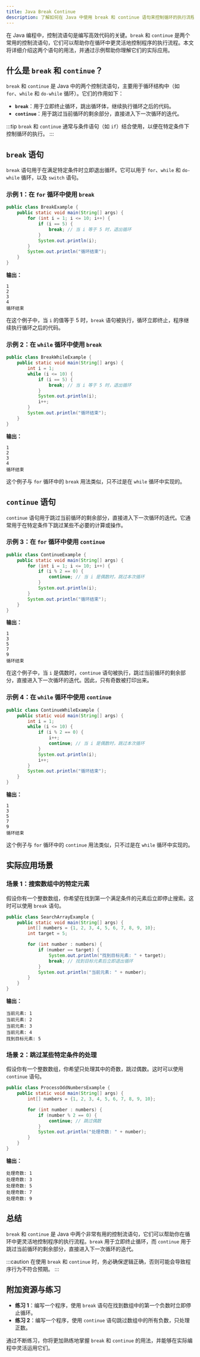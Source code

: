 ```yaml
---
title: Java Break Continue
description: 了解如何在 Java 中使用 break 和 continue 语句来控制循环的执行流程。本文适合初学者，包含代码示例和实际应用场景。
---
```


在 Java 编程中，控制流语句是编写高效代码的关键。`break` 和 `continue` 是两个常用的控制流语句，它们可以帮助你在循环中更灵活地控制程序的执行流程。本文将详细介绍这两个语句的用法，并通过示例帮助你理解它们的实际应用。

## 什么是 `break` 和 `continue`？

`break` 和 `continue` 是 Java 中的两个控制流语句，主要用于循环结构中（如 `for`、`while` 和 `do-while` 循环）。它们的作用如下：

- **`break`**：用于立即终止循环，跳出循环体，继续执行循环之后的代码。
- **`continue`**：用于跳过当前循环的剩余部分，直接进入下一次循环的迭代。

:::tip
`break` 和 `continue` 通常与条件语句（如 `if`）结合使用，以便在特定条件下控制循环的执行。
:::

## `break` 语句

`break` 语句用于在满足特定条件时立即退出循环。它可以用于 `for`、`while` 和 `do-while` 循环，以及 `switch` 语句。

### 示例 1：在 `for` 循环中使用 `break`

```java
public class BreakExample {
    public static void main(String[] args) {
        for (int i = 1; i <= 10; i++) {
            if (i == 5) {
                break; // 当 i 等于 5 时，退出循环
            }
            System.out.println(i);
        }
        System.out.println("循环结束");
    }
}
```

**输出：**
```
1
2
3
4
循环结束
```

在这个例子中，当 `i` 的值等于 5 时，`break` 语句被执行，循环立即终止，程序继续执行循环之后的代码。

### 示例 2：在 `while` 循环中使用 `break`

```java
public class BreakWhileExample {
    public static void main(String[] args) {
        int i = 1;
        while (i <= 10) {
            if (i == 5) {
                break; // 当 i 等于 5 时，退出循环
            }
            System.out.println(i);
            i++;
        }
        System.out.println("循环结束");
    }
}
```

**输出：**
```
1
2
3
4
循环结束
```

这个例子与 `for` 循环中的 `break` 用法类似，只不过是在 `while` 循环中实现的。

## `continue` 语句

`continue` 语句用于跳过当前循环的剩余部分，直接进入下一次循环的迭代。它通常用于在特定条件下跳过某些不必要的计算或操作。

### 示例 3：在 `for` 循环中使用 `continue`

```java
public class ContinueExample {
    public static void main(String[] args) {
        for (int i = 1; i <= 10; i++) {
            if (i % 2 == 0) {
                continue; // 当 i 是偶数时，跳过本次循环
            }
            System.out.println(i);
        }
        System.out.println("循环结束");
    }
}
```

**输出：**
```
1
3
5
7
9
循环结束
```

在这个例子中，当 `i` 是偶数时，`continue` 语句被执行，跳过当前循环的剩余部分，直接进入下一次循环的迭代。因此，只有奇数被打印出来。

### 示例 4：在 `while` 循环中使用 `continue`

```java
public class ContinueWhileExample {
    public static void main(String[] args) {
        int i = 1;
        while (i <= 10) {
            if (i % 2 == 0) {
                i++;
                continue; // 当 i 是偶数时，跳过本次循环
            }
            System.out.println(i);
            i++;
        }
        System.out.println("循环结束");
    }
}
```

**输出：**
```
1
3
5
7
9
循环结束
```

这个例子与 `for` 循环中的 `continue` 用法类似，只不过是在 `while` 循环中实现的。

## 实际应用场景

### 场景 1：搜索数组中的特定元素

假设你有一个整数数组，你希望在找到第一个满足条件的元素后立即停止搜索。这时可以使用 `break` 语句。

```java
public class SearchArrayExample {
    public static void main(String[] args) {
        int[] numbers = {1, 2, 3, 4, 5, 6, 7, 8, 9, 10};
        int target = 5;

        for (int number : numbers) {
            if (number == target) {
                System.out.println("找到目标元素: " + target);
                break; // 找到目标元素后立即退出循环
            }
            System.out.println("当前元素: " + number);
        }
    }
}
```

**输出：**
```
当前元素: 1
当前元素: 2
当前元素: 3
当前元素: 4
找到目标元素: 5
```

### 场景 2：跳过某些特定条件的处理

假设你有一个整数数组，你希望只处理其中的奇数，跳过偶数。这时可以使用 `continue` 语句。

```java
public class ProcessOddNumbersExample {
    public static void main(String[] args) {
        int[] numbers = {1, 2, 3, 4, 5, 6, 7, 8, 9, 10};

        for (int number : numbers) {
            if (number % 2 == 0) {
                continue; // 跳过偶数
            }
            System.out.println("处理奇数: " + number);
        }
    }
}
```

**输出：**
```
处理奇数: 1
处理奇数: 3
处理奇数: 5
处理奇数: 7
处理奇数: 9
```

## 总结

`break` 和 `continue` 是 Java 中两个非常有用的控制流语句，它们可以帮助你在循环中更灵活地控制程序的执行流程。`break` 用于立即终止循环，而 `continue` 用于跳过当前循环的剩余部分，直接进入下一次循环的迭代。

:::caution
在使用 `break` 和 `continue` 时，务必确保逻辑正确，否则可能会导致程序行为不符合预期。
:::

## 附加资源与练习

- **练习 1**：编写一个程序，使用 `break` 语句在找到数组中的第一个负数时立即停止循环。
- **练习 2**：编写一个程序，使用 `continue` 语句跳过数组中的所有负数，只处理正数。

通过不断练习，你将更加熟练地掌握 `break` 和 `continue` 的用法，并能够在实际编程中灵活运用它们。